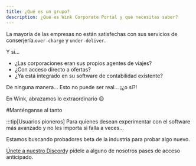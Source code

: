 ```yaml
---
title: ¿Qué es un grupo?
description: ¿Qué es Wink Corporate Portal y qué necesitas saber?
---
```


<CloudinaryImage width="700" height="525" resize="scale" quality="best" alt="Próximamente nuevos grupos" src="academy/group-coming-soon" errorImage="noimage_opaque_nyrtl0.png" />


La mayoría de las empresas no están satisfechas con sus servicios de conserjería.`over-charge` y `under-deliver`.

Y si...

* ¿Las corporaciones eran sus propios agentes de viajes?
* ¿Con acceso directo a ofertas?
* ¿Ya está integrado en su software de contabilidad existente?

De ninguna manera… Esto no puede ser real… ¡¿o sí?!

En Wink, abrazamos lo extraordinario 😉

\#Manténganse al tanto

:::tip\[Usuarios pioneros]
Para quienes desean experimentar con el software más avanzado y no les importa si falla a veces...

Estamos buscando probadores beta de la industria para probar algo nuevo.

[Únete a nuestro Discord](https://discord.gg/t3YETu8k5n)y pídele a alguno de nosotros pases de acceso anticipado.

